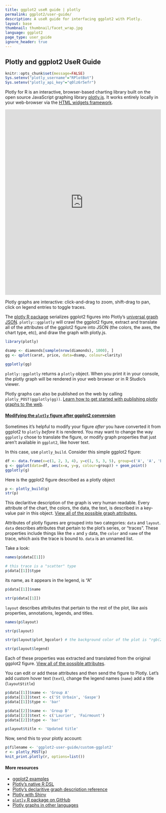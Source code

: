 ```yaml
---
title: ggplot2 useR guide | plotly
permalink: ggplot2/user-guide/
description: A useR guide for interfacing ggplot2 with Plotly.
layout: base
thumbnail: thumbnail/facet_wrap.jpg
language: ggplot2
page_type: user_guide
ignore_header: true
---
```


## Plotly and ggplot2 UseR Guide

```r
knitr::opts_chunk$set(message=FALSE)
Sys.setenv("plotly_username"="RPlotBot")
Sys.setenv("plotly_api_key"="q0lz6r5efr")
```

Plotly for R is an interactive, browser-based charting library built on the open source JavaScript graphing library <a href="https://plot.ly/javascript" target="_blank">plotly.js</a>. It works entirely locally in your web-browser via the <a target="_blank" href="http://www.htmlwidgets.org/">HTML widgets framework</a>.

<iframe src="https://plot.ly/~RPlotBot/1772.embed" width="100%" height="600px" style="border: none;"></iframe>

Plotly graphs are interactive: click-and-drag to zoom, shift-drag to pan, click on legend entries to toggle traces.

The [plotly R package](https://github.com/ropensci/plotly) serializes ggplot2 figures into Plotly's <a target="_blank" href="http://help.plot.ly/json-chart-schema/">universal graph JSON</a>. `plotly::ggplotly` will crawl the ggplot2 figure, extract and translate all of the attributes of the ggplot2 figure into JSON (the colors, the axes, the chart type, etc), and draw the graph with plotly.js.

```r
library(plotly)

dsamp <- diamonds[sample(nrow(diamonds), 1000), ]
gg <- qplot(carat, price, data=dsamp, colour=clarity)

ggplotly(gg)
```

`plotly::ggplotly` returns a `plotly` object. When you print it in your console, the plotly graph will be rendered in your web browser or in R Studio's viewer.

Plotly graphs can also be published on the web by calling `plotly_POST(ggplotly(gg))`. [Learn how to get started with publishing plotly graphs to the web](https://plot.ly/r/).

<h4><a name="modify-ggplot2-figure" href="#modify-ggplot2-figure">Modifying the <code>plotly</code> figure after ggplot2 conversion</a></h4>

Sometimes it's helpful to modify your figure *after* you have converted it from ggplot2 to `plotly` *before* it is rendered. You may want to change the way `ggplotly` chose to translate the figure, or modify graph properties that just aren't available in `ggplot2`, like hover text.

In this case, use `plotly_build`. Consider this simple ggplot2 figure:

```r
df <- data.frame(x=c(1, 2, 3, 4), y=c(1, 5, 3, 5), group=c('A', 'A', 'B', 'B'))
g <- ggplot(data=df, aes(x=x, y=y, colour=group)) + geom_point()
ggplotly(g)
```

Here is the ggplot2 figure described as a plotly object

```r
p <- plotly_build(g)
str(p)
```

This declaritive description of the graph is very human readable. Every attribute of the chart, the colors, the data, the text, is described in a key-value pair in this object. [View all of the possible graph attributes.](https://plot.ly/r/reference)

Attributes of plotly figures are grouped into two categories: `data` and `layout`. `data` describes attributes that pertain to the plot's series, or "traces". These properties include things like the `x` and `y` data, the `color` and `name` of the trace, which axis the trace is bound to. `data` is an unnamed list.

Take a look:

```r
names(p$data[[1]])

# this trace is a "scatter" type
p$data[[1]]$type
```

its name, as it appears in the legend, is "A"

```r
p$data[[1]]$name
```

```r
str(p$data[[1]])
```

`layout` describes attributes that pertain to the rest of the plot, like axis properties, annotations, legends, and titles.

```r
names(p$layout)

str(p$layout)

str(p$layout$plot_bgcolor) # the background color of the plot is "rgb(229,229,229)"

str(p$layout$legend)
```

Each of these properties was extracted and translated from the original ggplot2 figure. [View all of the possible attributes](https://plot.ly/r/reference).

You can edit or add these attributes and then send the figure to Plotly. Let's add custom hover text (`text`), change the legend names (`name`) add a title (`layout$title`)

```r
p$data[[1]]$name <- 'Group A'
p$data[[1]]$text <- c('St Urbain', 'Gaspe')
p$data[[1]]$type <- 'bar'

p$data[[2]]$name <- 'Group B'
p$data[[2]]$text <- c('Laurier', 'Fairmount')
p$data[[2]]$type <- 'bar'

p$layout$title <- 'Updated title'
```

Now, send this to your plotly account:

```r
p$filename <- 'ggplot2-user-guide/custom-ggplot2'
r <- plotly_POST(p)
knit_print.plotly(r, options=list())
```

#### More resources
- [ggplot2 examples](https://plot.ly/ggplot2)
- [Plotly's native R DSL](https://plot.ly/r)
- [Plotly's declaritive graph description reference](https://plot.ly/r/reference)
- [Plotly with Shiny](https://plot.ly/r/shiny-tutorial)
- [`plotly` R package on GitHub](https://github.com/ropensci/plotly)
- [Plotly graphs in other languages](https://plot.ly/api)
